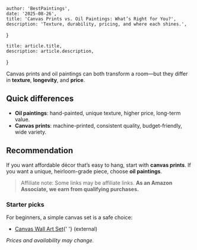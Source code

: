 
    author: 'BestPaintings',
    date: '2025-08-26',
    title: 'Canvas Prints vs. Oil Paintings: What’s Right for You?',
    description: 'Texture, durability, pricing, and where each shines.',
}

    title: article.title,
    description: article.description,
}


Canvas prints and oil paintings can both transform a room—but they differ in **texture**, **longevity**, and **price**.

## Quick differences
- **Oil paintings**: hand-painted, unique texture, higher price, long-term value.
- **Canvas prints**: machine-printed, consistent quality, budget-friendly, wide variety.

## Recommendation
If you want affordable décor that’s easy to hang, start with **canvas prints**. If you want a unique, heirloom-grade piece, choose **oil paintings**.

> Affiliate note: Some links may be affiliate links. **As an Amazon Associate, we earn from qualifying purchases.**

### Starter picks
For beginners, a simple canvas set is a safe choice:
- [Canvas Wall Art Set](https://amzn.to/4mYfOB4){' '}
<span className="text-xs text-zinc-500">(external)</span>

*Prices and availability may change.*
